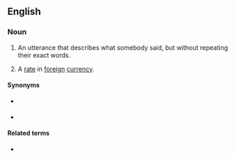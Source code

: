 ==English==

===Noun===
{{en-noun}}

# An utterance that describes what somebody said, but without repeating their exact words.
# {{lb|en|currency|business}} A [[rate]] in [[foreign]] [[currency]].

====Synonyms====
* {{sense|currency|lang=en}} {{l|en|currency rate}}
* {{sense|currency|lang=en}} {{l|en|receiving quotation}}

====Related terms====
* {{l|en|direct quotation}}